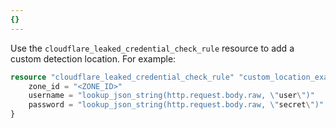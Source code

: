 ```yaml
---
{}
---
```


Use the `cloudflare_leaked_credential_check_rule` resource to add a custom detection location. For example:

```terraform
resource "cloudflare_leaked_credential_check_rule" "custom_location_example" {
	zone_id = "<ZONE_ID>"
	username = "lookup_json_string(http.request.body.raw, \"user\")"
	password = "lookup_json_string(http.request.body.raw, \"secret\")"
}
```

